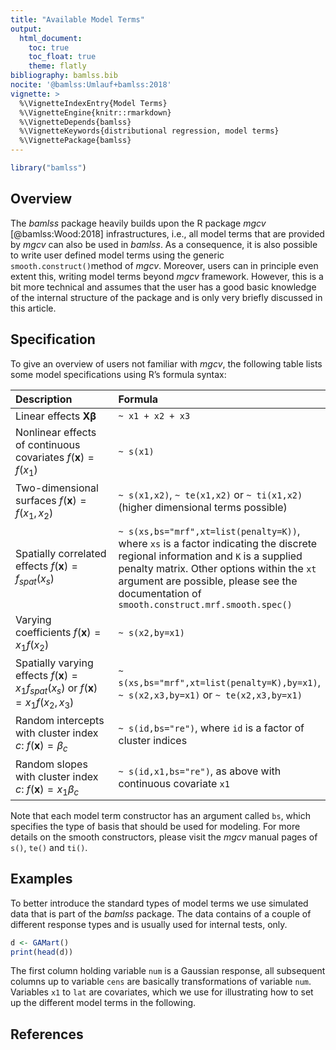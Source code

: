 ```yaml
---
title: "Available Model Terms"
output:
  html_document:
    toc: true
    toc_float: true
    theme: flatly
bibliography: bamlss.bib
nocite: '@bamlss:Umlauf+bamlss:2018'
vignette: >
  %\VignetteIndexEntry{Model Terms}
  %\VignetteEngine{knitr::rmarkdown}
  %\VignetteDepends{bamlss}
  %\VignetteKeywords{distributional regression, model terms}
  %\VignettePackage{bamlss}
---
```


```r
library("bamlss")
```

## Overview

The _bamlss_ package heavily builds upon the R package _mgcv_ [@bamlss:Wood:2018] infrastructures,
i.e., all model terms that are provided by _mgcv_ can also be used in _bamlss_. As a consequence,
it is also possible to write user defined model terms using the generic `smooth.construct()`method
of _mgcv_. Moreover, users can in principle even extent this, writing model terms beyond _mgcv_
framework. However, this is a bit more technical and assumes that the user has a good basic
knowledge of the internal structure of the package and is only very briefly discussed in this
article.

## Specification

To give an overview of users not familiar with _mgcv_, the following table lists some model
specifications using R's formula syntax:

| Description | Formula |
|:---|:---|
| Linear effects $\mathbf{X}\boldsymbol{\beta}$ | `~ x1 + x2 + x3` |
| Nonlinear effects of continuous covariates $f(\mathbf{x}) = f(x_1)$ | `~ s(x1)` |
| Two-dimensional surfaces $f(\mathbf{x}) = f(x_1, x_2)$ | `~ s(x1,x2)`, `~ te(x1,x2)` or `~ ti(x1,x2)` (higher dimensional terms possible) |
| Spatially correlated effects $f(\mathbf{x}) = f_{spat}(x_s)$ | `~ s(xs,bs="mrf",xt=list(penalty=K))`, where `xs` is a factor indicating the discrete regional information and `K` is a supplied penalty matrix. Other options within the `xt` argument are possible, please see the documentation of `smooth.construct.mrf.smooth.spec()` |
| Varying coefficients $f(\mathbf{x}) = x_1f(x_2)$ | `~ s(x2,by=x1)` |
| Spatially varying effects $f(\mathbf{x}) = x_1f_{spat}(x_s)$ or $f(\mathbf{x}) = x_1f(x_2, x_3)$ | `~ s(xs,bs="mrf",xt=list(penalty=K),by=x1)`, `~ s(x2,x3,by=x1)` or `~ te(x2,x3,by=x1)` |
| Random intercepts with cluster index $c$: $f(\mathbf{x}) = \beta_c$ | `~ s(id,bs="re")`, where `id` is a factor of cluster indices |
| Random slopes with cluster index $c$: $f(\mathbf{x}) = x_1\beta_c$ | `~ s(id,x1,bs="re")`, as above with continuous covariate `x1` |

Note that each model term constructor has an argument called `bs`, which specifies the type
of basis that should be used for modeling.
For more details on the smooth constructors, please visit the _mgcv_ manual pages of `s()`, `te()` and `ti()`.

## Examples

To better introduce the standard types of model terms we use simulated data that is part of the
_bamlss_ package. The data contains of a couple of different response types and is usually
used for internal tests, only.
```r
d <- GAMart()
print(head(d))
```
The first column holding variable `num` is a Gaussian response, all subsequent columns up to
variable `cens` are basically transformations of variable `num`. Variables `x1` to `lat` are
covariates, which we use for illustrating how to set up the different model terms in the
following. 

## References

